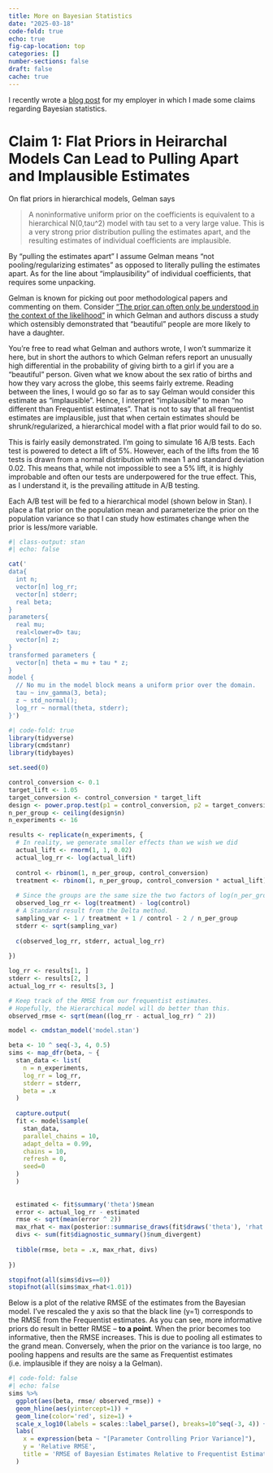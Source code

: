 ```yaml
---
title: More on Bayesian Statistics
date: "2025-03-18"
code-fold: true
echo: true
fig-cap-location: top
categories: []
number-sections: false
draft: false
cache: true
---
```


I recently wrote a [blog post](https://www.geteppo.com/blog/bayes-vs-frequentism-can-be-a-big-deal) for my employer in which I made some claims regarding Bayesian statistics.


# Claim 1: Flat Priors in Heirarchal Models Can Lead to Pulling Apart and Implausible Estimates

On flat priors in hierarchical models, Gelman says 

> A noninformative uniform prior on the coefficients is equivalent to a hierarchical N(0,tau^2) model with tau set to a very large value. This is a very strong prior distribution pulling the estimates apart, and the resulting estimates of individual coefficients are implausible.


By "pulling the estimates apart" I assume Gelman means "not pooling/regularizing estimates" as opposed to literally pulling the estimates apart.  As for the line about "implausibility" of individual coefficients, that requires some unpacking.

Gelman is known for picking out poor methodological papers and commenting on them.  Consider ["The prior can often only be understood in the context of the likelihood"](https://sites.stat.columbia.edu/gelman/research/unpublished/prior_context_2.pdf) in which Gelman and authors discuss a study which ostensibly demonstrated that "beautiful" people are more likely to have a daughter.

You're free to read what Gelman and authors wrote, I won't summarize it here, but in short the authors to which Gelman refers report an unusually high differential in the probability of giving birth to a girl if you are a "beautiful" person.  Given what we know about the sex ratio of births and how they vary across the globe, this seems fairly extreme.  Reading between the lines, I would go so far as to say Gelman would consider this estimate as "implausible". Hence, I interpret "implausible" to mean "no different than Frequentist estimates".  That is not to say that all frequentist estimates are implausible, just that when certain estimates should be shrunk/regularized, a hierarchical model with a flat prior would fail to do so.

This is fairly easily demonstrated.  I'm going to simulate 16 A/B tests.  Each test is powered to detect a lift of 5%.  However, each of the lifts from the 16 tests is drawn from a normal distribution with mean 1 and standard deviation 0.02.  This means that, while not impossible to see a 5% lift, it is highly improbable and often our tests are underpowered for the true effect.  This, as I understand it, is the prevailing attitude in A/B testing.

Each A/B test will be fed to a hierarchical model (shown below in Stan).  I place a flat prior on the population mean and parameterize the prior on the population variance so that I can study how estimates change when the prior is less/more variable.



```r
#| class-output: stan
#| echo: false

cat('
data{
  int n;
  vector[n] log_rr;
  vector[n] stderr;
  real beta;
}
parameters{
  real mu;
  real<lower=0> tau;
  vector[n] z;
}
transformed parameters {
  vector[n] theta = mu + tau * z;
}
model {
  // No mu in the model block means a uniform prior over the domain.
  tau ~ inv_gamma(3, beta);
  z ~ std_normal();
  log_rr ~ normal(theta, stderr);
}')

```


```r
#| code-fold: true
library(tidyverse)
library(cmdstanr)
library(tidybayes)

set.seed(0)

control_conversion <- 0.1
target_lift <- 1.05
target_conversion <- control_conversion * target_lift
design <- power.prop.test(p1 = control_conversion, p2 = target_conversion, power = 0.8)
n_per_group <- ceiling(design$n)
n_experiments <- 16

results <- replicate(n_experiments, {
  # In reality, we generate smaller effects than we wish we did
  actual_lift <- rnorm(1, 1, 0.02)
  actual_log_rr <- log(actual_lift)
  
  control <- rbinom(1, n_per_group, control_conversion)
  treatment <- rbinom(1, n_per_group, control_conversion * actual_lift)
  
  # Since the groups are the same size the two factors of log(n_per_group) cancel
  observed_log_rr <- log(treatment) - log(control)
  # A Standard result from the Delta method.
  sampling_var <- 1 / treatment + 1 / control - 2 / n_per_group
  stderr <- sqrt(sampling_var)
  
  c(observed_log_rr, stderr, actual_log_rr)
  
})

log_rr <- results[1, ]
stderr <- results[2, ]
actual_log_rr <- results[3, ]

# Keep track of the RMSE from our frequentist estimates.
# Hopefully, the Hierarchical model will do better than this.
observed_rmse <- sqrt(mean((log_rr - actual_log_rr) ^ 2))

model <- cmdstan_model('model.stan')

beta <- 10 ^ seq(-3, 4, 0.5)
sims <- map_dfr(beta, ~ {
  stan_data <- list(
    n = n_experiments,
    log_rr = log_rr,
    stderr = stderr,
    beta = .x
  )
  
  capture.output(
  fit <- model$sample(
    stan_data,
    parallel_chains = 10,
    adapt_delta = 0.99,
    chains = 10,
    refresh = 0, 
    seed=0
  )
  )
  
  
  estimated <- fit$summary('theta')$mean
  error <- actual_log_rr - estimated
  rmse <- sqrt(mean(error ^ 2))
  max_rhat <- max(posterior::summarise_draws(fit$draws('theta'), 'rhat')$rhat)
  divs <- sum(fit$diagnostic_summary()$num_divergent)
  
  tibble(rmse, beta = .x, max_rhat, divs)
  
})

stopifnot(all(sims$divs==0))
stopifnot(all(sims$max_rhat<1.01))
```

Below is a plot of the relative RMSE of the estimates from the Bayesian model.  I've rescaled the y axis so that the black line (y=1) corresponds to the RMSE from the Frequentist estimates.  As you can see, more informative priors do result in better RMSE -- **to a point**.  When the prior becomes too informative, then the RMSE increases.  This is due to pooling all estimates to the grand mean.  Conversely, when the prior on the variance is too large, no pooling happens and results are the same as Frequentist estimates (i.e. implausible if they are noisy a la Gelman).

```r
#| code-fold: false
#| echo: false
sims %>% 
  ggplot(aes(beta, rmse/ observed_rmse)) + 
  geom_hline(aes(yintercept=1)) + 
  geom_line(color='red', size=1) + 
  scale_x_log10(labels = scales::label_parse(), breaks=10^seq(-3, 4)) + 
  labs(
    x = expression(beta ~ "[Parameter Controlling Prior Variance]"),
    y = 'Relative RMSE',
    title = 'RMSE of Bayesian Estimates Relative to Frequentist Estimates'
  )

```

